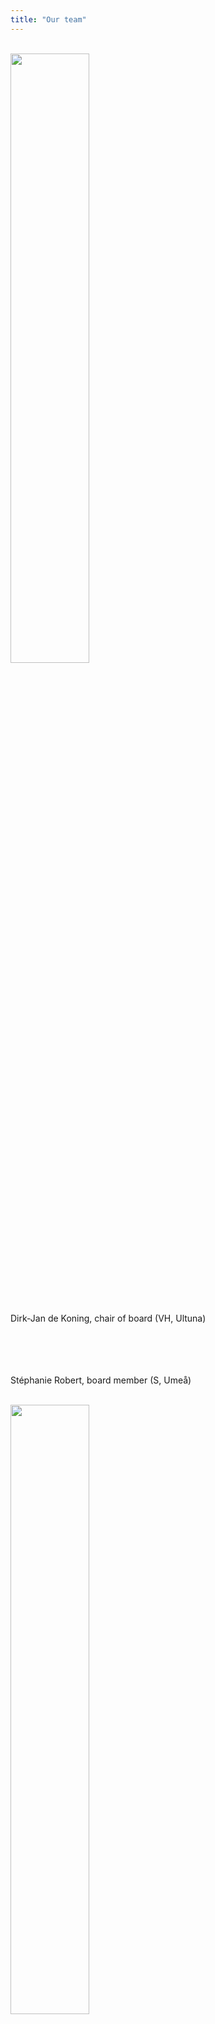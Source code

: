 ```yaml
---
title: "Our team"
---
```


::: {layout-ncol=2}
<br>
![](images/Dirk-Jan_de_Koning.jpg){.class width=50%}

<br><br><br>
Dirk-Jan de Koning, chair of board (VH, Ultuna)

<br><br><br><br>
Stéphanie Robert, board member (S, Umeå)

<br>
![](images/Stephanie_Robert.jpeg){.class width=50%}

<br>
![](images/AndersCarlsson_jsg.jpg){.class width=50%}

<br><br><br><br>
Anders Carlsson, board member (LTV, Alnarp)


<br><br><br>
Sara Hallin, board member (NJ, Ultuna)

<br>
![](images/SaraHallin.jpg){.class width=50%}
:::